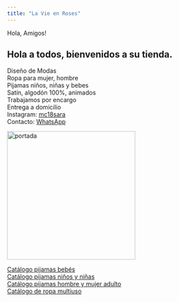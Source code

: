 ---
title: "La Vie en Roses"
---

Hola, Amigos!

## Hola a todos, bienvenidos a su tienda.

 
Diseño de Modas\
Ropa para mujer, hombre\
Pijamas niños, niñas y bebes\
Satín, algodón 100%, animados\
Trabajamos por encargo\
Entrega a domicilio\
Instagram: [mc18sara](https://instagram.com/mc18sara?igshid=MDM4ZDc5MmU=)\
Contacto: [WhatsApp](https://wa.me/50684135380?text=Hola%20La%20Vie%20en%20Roses)\

<img src="img/portada.jpeg" alt="portada" width="300" height="">


[Catálogo pijamas bebés](img/Listado.pdf)\
[Catálogo pijamas niños y niñas](img/Listado.pdf)\
[Catálogo pijamas hombre y mujer adulto](img/Listado.pdf)\
[Catálogo de ropa multiuso](img/Listado.pdf)
